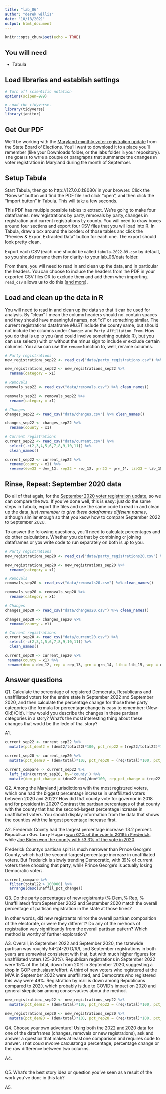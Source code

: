 ```yaml
---
title: "lab_06"
author: "derek willis"
date: "10/18/2022"
output: html_document
---
```


```r
knitr::opts_chunk$set(echo = TRUE)
```

## You will need

* Tabula

## Load libraries and establish settings
```r
# Turn off scientific notation
options(scipen=999)

# Load the tidyverse.
library(tidyverse)
library(janitor)
```

## Get Our PDF

We'll be working with the [Maryland monthly voter registration update](https://elections.maryland.gov/pdf/vrar/2022_09.pdf) from the State Board of Elections. You'll want to download it to a place you'll remember (like your Downloads folder, or the labs folder in your repository). The goal is to write a couple of paragraphs that summarize the changes in voter registration in Maryland during the month of September.

## Setup Tabula

Start Tabula, then go to http://127.0.0.1:8080/ in your browser. Click the "Browse" button and find the PDF file and click "open", and then click the "Import button" in Tabula. This will take a few seconds.

This PDF has multiple possible tables to extract. We're going to make four dataframes: new registrations by party, removals by party, changes in registration and current registrations by county. You will need to draw boxes around four sections and export four CSV files that you will load into R. In Tabula, draw a box around the borders of those tables and click the "Preview & Export Extracted Data" button for each one. The export should look pretty clean.

Export each CSV (each one should be called `tabula-2022-09.csv` by default, so you should rename them for clarity) to your lab_06/data folder.

From there, you will need to read in and clean up the data, and in particular the headers. You can choose to include the headers from the PDF in your exported CSV files OR to exclude them and add them when importing. `read_csv` allows us to do this ([and more](https://readr.tidyverse.org/reference/read_delim.html)).

## Load and clean up the data in R

You will need to read in and clean up the data so that it can be used for analysis. By "clean" I mean the column headers should not contain spaces and they should have meaningful names, not "x1" or something similar. The current registrations dataframe *MUST* include the county name, but should not include the columns under `Changes` and `Party Affiliation From`. How you do that is up to you (and could involve something outside R), but you can use select() with or without the minus sign to include or exclude certain columns. You also can use the `rename` function to, well, rename columns.

```r
# Party registrations
new_registrations_sep22 <- read_csv("data/party_registrations.csv") %>% clean_names()

new_registrations_sep22 <- new_registrations_sep22 %>% 
  rename(category = x1)
```

```r
# Removals
removals_sep22 <- read_csv("data/removals.csv") %>% clean_names()

removals_sep22 <- removals_sep22 %>% 
  rename(category = x1)
```

```r
# Changes
changes_sep22 <- read_csv("data/changes.csv") %>% clean_names()

changes_sep22 <- changes_sep22 %>% 
  rename(county = x1)

```

```r
# Current registrations
current_sep22 <- read_csv("data/current.csv") %>%
  select(-c(2,3,4,5,6,7,8,9,10,11)) %>% 
  clean_names()

current_sep22 <- current_sep22 %>% 
  rename(county = x1) %>% 
  rename(dem22 = dem_12, rep22 = rep_13, grn22 = grn_14, lib22 = lib_15, wcp22 = wcp_16, unaf22 = unaf_17, oth22 = oth_18, total22 = total_19)
```

## Rinse, Repeat: September 2020 data

Do all of that again, for the [September 2020 voter registration update](https://elections.maryland.gov/pdf/vrar/2020_09.pdf), so we can compare the two. If you've done well, this is easy: just do the same steps in Tabula, export the files and use the same code to read in and clean up the data, *just remember to give these dataframes different names*, although similar enough so that you know how to compare September 2022 to September 2020.

To answer the following questions, you'll need to calculate percentages and do other calculations. Whether you do that by combining or joining dataframes or you write code to run separately on both is up to you.

```r
# Party registrations
new_registrations_sep20 <- read_csv("data/party_registrations20.csv") %>% clean_names()

new_registrations_sep20 <- new_registrations_sep20 %>% 
  rename(category = x1)
```

```r
# Removals
removals_sep20 <- read_csv("data/removals20.csv") %>% clean_names()

removals_sep20 <- removals_sep20 %>% 
  rename(category = x1)
```

```r
# Changes
changes_sep20 <- read_csv("data/changes20.csv") %>% clean_names()

changes_sep20 <- changes_sep20 %>% 
  rename(county = x1)
```

```r
# Current registrations
current_sep20 <- read_csv("data/current20.csv") %>%
  select(-c(2,3,4,5,6,7,8,9,10,11)) %>% 
  clean_names()

current_sep20 <- current_sep20 %>% 
 rename(county = x1) %>% 
 rename(dem = dem_12, rep = rep_13, grn = grn_14, lib = lib_15, wcp = wcp_16, unaf = unaf_17, oth = oth_18, total = total_19)
```


## Answer questions

Q1. Calculate the percentage of registered Democrats, Republicans and unaffiliated voters for the entire state in September 2022 and September 2020, and then calculate the percentage change for those three party categories (the formula for percentage change is easy to remember: (New-Old)/Old). How would you describe the changes in these partisan categories in a story? What's the most interesting thing about these changes that would be the lede of that story?

A1. 

```r
current_sep22 <- current_sep22 %>% 
  mutate(pct_dem22 = (dem22/total22)*100, pct_rep22 = (rep22/total22)*100, pct_unaffil22 = (unaf22/total22)*100)

current_sep20 <- current_sep20 %>% 
  mutate(pct_dem20 = (dem/total)*100, pct_rep20 = (rep/total)*100, pct_unaffil20 = (unaf/total)*100)

current_compare <- current_sep22 %>% 
  left_join(current_sep20, by='county') %>% 
  mutate(dem_pct_change = (dem22-dem)/dem*100, rep_pct_change = (rep22-rep)/rep*100, unaffil_pct_change = (unaf22-unaf)/unaf*100)
```

Q2. Among the Maryland jurisdictions with the most registered voters, which one had the biggest percentage increase in unaffiliated voters between 2020 and 2022? How did that county vote for governor in 2018 and for president in 2020? Contrast the partisan percentages of that county with the county that had the second-largest percentage increase in unaffiliated voters. You should display information from the data that shows the counties with the largest percentage increase first.

A2. Frederick County had the largest percentage increase, 13.2 percent. Republican Gov. Larry Hogan [won 67% of the vote in 2018 in Frederick](https://www.elections.maryland.gov/elections/2018/results/general/gen_results_2018_2_by_county_11-1.html), while [Joe Biden won the county with 53.3% of the vote in 2020](https://www.elections.maryland.gov/elections/2020/results/general/gen_results_2020_4_by_county_11-1.html).

Frederick County's partisan split is much narrower than Prince George's County, which had the second-largest percentage increase in unaffiliated voters. But Frederick is slowly trending Democratic, with 39% of current voters there choosing that party, while Prince George's is actually losing Democratic voters.

```r
current_compare %>% 
  filter(total22 > 100000) %>% 
  arrange(desc(unaffil_pct_change))
```


Q3. Do the party percentages of new registrants (% Dem, % Rep, % Unaffiliated) from September 2022 and September 2020 match the overall percentage of partisan registration in the state at those times?

In other words, did new registrants mirror the overall partisan composition of the electorate, or were they different? Do any of the methods of registration vary significantly from the overall partisan pattern? Which method is worthy of further exploration?

A3. Overall, in September 2022 and September 2020, the statewide partisan was roughly 54-24-20 D/R/I, and September registrations in both years are somewhat consistent with that, but with much higher figures for unaffiliated voters (25-30%). Republican registrations in September 2022 were 15% of the total, down from 20% in September 2020, suggesting a drop in GOP enthusiasm/effort. A third of new voters who registered at the MVA in September 2022 were unaffiliated, and Democrats who registered this way were 49%. Registration by mail is down among Republicans compared to 2020, which probably is due to COVID's impact on 2020 and general skepticism among conservatives about the method.

```r
new_registrations_sep22 <- new_registrations_sep22 %>% 
  mutate(pct_dem22 = (dem/total)*100, pct_rep22 = (rep/total)*100, pct_unaffil22 = (unaf/total)*100)

new_registrations_sep20 <- new_registrations_sep20 %>% 
  mutate(pct_dem20 = (dem/total)*100, pct_rep20 = (rep/total)*100, pct_unaffil20 = (unaf/total)*100)
```

Q4. Choose your own adventure! Using both the 2022 and 2020 data for one of the dataframes (changes, removals or new registrations), ask and answer a question that makes at least one comparison and requires code to answer. That could involve calculating a percentage, percentage change or the raw difference between two columns.

A4. 

```r

```

Q5. What's the best story idea or question you've seen as a result of the work you've done in this lab?

A5. 